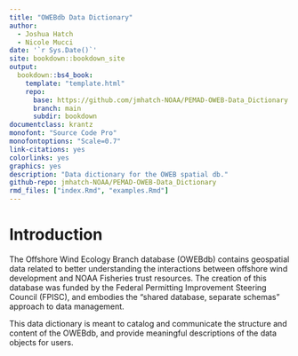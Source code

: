 ```yaml
---
title: "OWEBdb Data Dictionary"
author:
  - Joshua Hatch
  - Nicole Mucci
date: '`r Sys.Date()`'
site: bookdown::bookdown_site
output:
  bookdown::bs4_book:
    template: "template.html"
    repo:
      base: https://github.com/jmhatch-NOAA/PEMAD-OWEB-Data_Dictionary
      branch: main
      subdir: bookdown
documentclass: krantz
monofont: "Source Code Pro"
monofontoptions: "Scale=0.7"
link-citations: yes
colorlinks: yes
graphics: yes
description: "Data dictionary for the OWEB spatial db."
github-repo: jmhatch-NOAA/PEMAD-OWEB-Data_Dictionary
rmd_files: ["index.Rmd", "examples.Rmd"]
---
```


# Introduction

The Offshore Wind Ecology Branch database (OWEBdb) contains geospatial data related to better understanding the interactions between offshore wind development and NOAA Fisheries trust resources. The creation of this database was funded by the Federal Permitting Improvement Steering Council (FPISC), and embodies the "shared database, separate schemas" approach to data management.

This data dictionary is meant to catalog and communicate the structure and content of the OWEBdb, and provide meaningful descriptions of the data objects for users.
